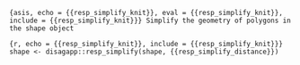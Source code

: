 ```{asis, echo = {{resp_simplify_knit}}, eval = {{resp_simplify_knit}}, include = {{resp_simplify_knit}}}
Simplify the geometry of polygons in the shape object
```

```{r, echo = {{resp_simplify_knit}}, include = {{resp_simplify_knit}}}
shape <- disagapp::resp_simplify(shape, {{resp_simplify_distance}})
```

